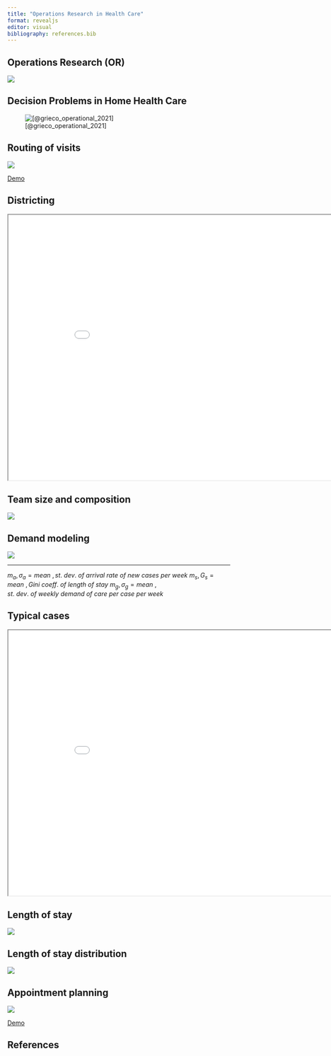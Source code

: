```yaml
---
title: "Operations Research in Health Care"
format: revealjs
editor: visual
bibliography: references.bib
---
```


## Operations Research (OR)

![](or-in-hc_files/imgs/or.png)

## Decision Problems in Home Health Care

![[@grieco_operational_2021]](or-in-hc_files/imgs/or-in-hc.jpeg)

## Routing of visits

![](or-in-hc_files/imgs/genetic.gif)

[Demo](https://colab.research.google.com/github/witusj/obp/blob/master/genetic_algorith_demo.ipynb)

## Districting

```{=html}
<div>
<iframe src="or-in-hc_files/imgs/map.html" style="width:900px; height:600px;"></iframe>
</div>
```
## Team size and composition

![](or-in-hc_files/imgs/teams-ql.png)

## Demand modeling

![](or-in-hc_files/imgs/principle.png)

<hr>

$m_a, \sigma_a = mean\ , st.\ dev.\ of\ arrival\ rate\ of\ new\ cases\ per\ week$ $m_s, G_s = mean\ , Gini\ coeff.\ of\ length\ of\ stay$ $m_g, \sigma_g = mean\ , st.\ dev.\ of\ weekly\ demand\ of\ care\ per\ case\ per\ week$

## Typical cases

```{=html}
<div>
<iframe src="or-in-hc_files/imgs/losvsfreq.html" style="width:900px; height:600px;"></iframe>
</div>
```
## Length of stay

![](or-in-hc_files/imgs/survival.png)

## Length of stay distribution

![](or-in-hc_files/imgs/fitpv2.png)

## Appointment planning

![](or-in-hc_files/imgs/schedule.png)

[Demo](https://witusj.github.io/research/experiments/site/source/search-function.html)

## References

::: {#refs}
:::
